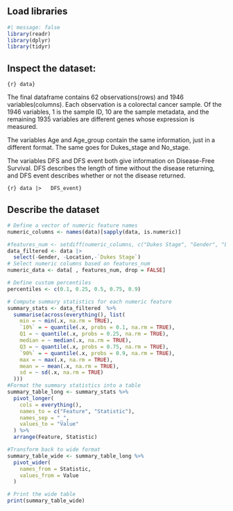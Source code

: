 ## Load libraries

```r
#| message: false
library(readr)
library(dplyr)
library(tidyr)
```

## 

## Inspect the dataset:

```{r} data}
```

The final dataframe contains 62 observations(rows) and 1946 variables(columns). Each observation is a colorectal cancer sample. Of the 1946 variables, 1 is the sample ID, 10 are the sample metadata, and the remaining 1935 variables are different genes whose expression is measured.

The variables Age and Age_group contain the same information, just in a different format. The same goes for Dukes_stage and No_stage.

The variables DFS and DFS event both give information on Disease-Free Survival. DFS describes the length of time without the disease returning, and DFS event describes whether or not the disease returned.

```{r} data |>   DFS_event}
```

## Describe the dataset

```r
# Define a vector of numeric feature names
numeric_columns <- names(data)[sapply(data, is.numeric)]

#features_num <- setdiff(numeric_columns, c("Dukes Stage", "Gender", "Location"))
data_filtered <- data |>
  select(-Gender, -Location,-`Dukes Stage`)
# Select numeric columns based on features_num
numeric_data <- data[ , features_num, drop = FALSE]

# Define custom percentiles
percentiles <- c(0.1, 0.25, 0.5, 0.75, 0.9)

# Compute summary statistics for each numeric feature
summary_stats <- data_filtered  %>%
  summarise(across(everything(), list(
    min = ~ min(.x, na.rm = TRUE),
    `10%` = ~ quantile(.x, probs = 0.1, na.rm = TRUE),
    Q1 = ~ quantile(.x, probs = 0.25, na.rm = TRUE),
    median = ~ median(.x, na.rm = TRUE),
    Q3 = ~ quantile(.x, probs = 0.75, na.rm = TRUE),
    `90%` = ~ quantile(.x, probs = 0.9, na.rm = TRUE),
    max = ~ max(.x, na.rm = TRUE),
    mean = ~ mean(.x, na.rm = TRUE),
    sd = ~ sd(.x, na.rm = TRUE)
  )))
#Format the summary statistics into a table
summary_table_long <- summary_stats %>%
  pivot_longer(
    cols = everything(),
    names_to = c("Feature", "Statistic"),
    names_sep = "_",
    values_to = "Value"
  ) %>%
  arrange(Feature, Statistic)

#Transform back to wide format
summary_table_wide <- summary_table_long %>%
  pivot_wider(
    names_from = Statistic,
    values_from = Value
  )

# Print the wide table
print(summary_table_wide)
```
